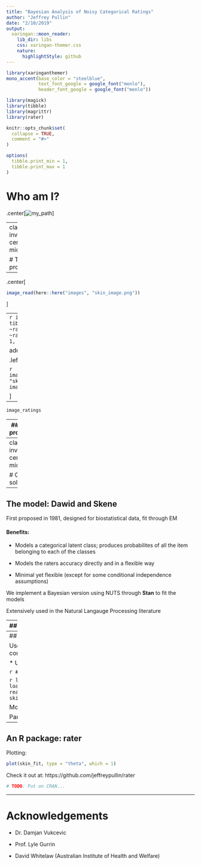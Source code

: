 ```yaml
---
title: "Bayesian Analysis of Noisy Categorical Ratings"
author: "Jeffrey Pullin"
date: "2/10/2019"
output:
  xaringan::moon_reader:
    lib_dir: libs
    css: xaringan-themer.css
    nature:
      highlightStyle: github
---
```


```r
library(xaringanthemer)
mono_accent(base_color = "steelblue", 
            text_font_google = google_font("menlo"), 
            header_font_google = google_font("menlo"))
```

```r
library(magick)
library(tibble)
library(magrittr)
library(rater)

knitr::opts_chunk$set(
  collapse = TRUE,
  comment = "#>"
)

options(
  tibble.print_min = 1, 
  tibble.print_max = 1
)
```

# Who am I?

.center[![my_path](images/my_path_image.png)]

---
class: inverse, center, middle

# The problem

---

.center[

```r
image_read(here::here("images", "skin_image.png"))
```

]

---
```r
image_ratings <- tibble::tribble(
  ~rater_1, ~rater_2, ~rater_3, ~rater_4, ~rater_5, 
         1,        2,        1,        2,       1, 
)
```

add the ratings image on the left

.left[

```r
image_read(here::here("images", "skin_image.png")) %>% 
  image_scale("400")
```

]

--

```r
image_ratings
```

---
## The problem

Need a model which:

* Predicts latent class (with uncertainty!)

* Incoporates information (a priori and data driven) about the raters accuracy

Also:

* We need to understand how the model performs in range of situations

* We need software (R package) to fit the model

---
class: inverse, center, middle

# Our solution

---

## The model: Dawid and Skene

First proposed in 1981, designed for biostatistical data, fit through EM

#### Benefits:

* Models a categorical latent class; produces probabilites of all the item 
  belonging to each of the classes

* Models the raters accuracy directly and in a flexible way 

* Minimal yet flexible (except for some conditional independence assumptions)

We implement a Bayesian version using NUTS through **Stan** to fit
the models

Extensively used in the Natural Langauge Processing literature

---
## Simulations

TODO: which are the best simulations?

Some writing and some more writing about our amazing simulations

* Some dot points

* and another

We will have these as plots so we can control the formatting more precisely

.pull-left[

```r
# Placeholder until we have better plots
"/Users/jeffreypullin/Documents/papers/rater/paper/figures/figure_2.pdf" %>% 
  image_read() %>%
  image_scale("300")
```

]

.pull-right[

```r
# Placeholder until we have better plots
"/Users/jeffreypullin/Documents/papers/rater/paper/figures/figure_3.pdf" %>% 
  image_read() %>%
  image_scale("300")
```

]

---
## An R package: rater

Uses the probablistic progamming language **Stan** as a computational backend.
Designed to be:

* User friendly / well documented
* Good software (testing, CI, etc.)

```r
#remotes::install_github(jeffreypullin/rater)
library(rater)
```

```r
library(rater)
# For the purposes of the talk we hide data load/conversion issues
skin <- readRDS("/Users/jeffreypullin/Documents/R/paper/data/skin.rds")
skin <- long_data(skin)
skin_fit <- rater(skin, dawid_skene())
```

Model fitting:
```r
skin_fit <- rater(skin, dawid_skene())
```

Parameter extraction:
```r
extract_pi(skin_fit) %>% round(2)
```

---
## An R package: rater

Plotting:
```r
plot(skin_fit, type = "theta", which = 1)
```

Check it out at: https://github.com/jeffreypullin/rater

```r
# TODO: Put on CRAN...
```

---
# Acknowledgements

- Dr. Damjan Vukcevic

- Prof. Lyle Gurrin

- David Whitelaw (Australian Institute of Health and Welfare)
